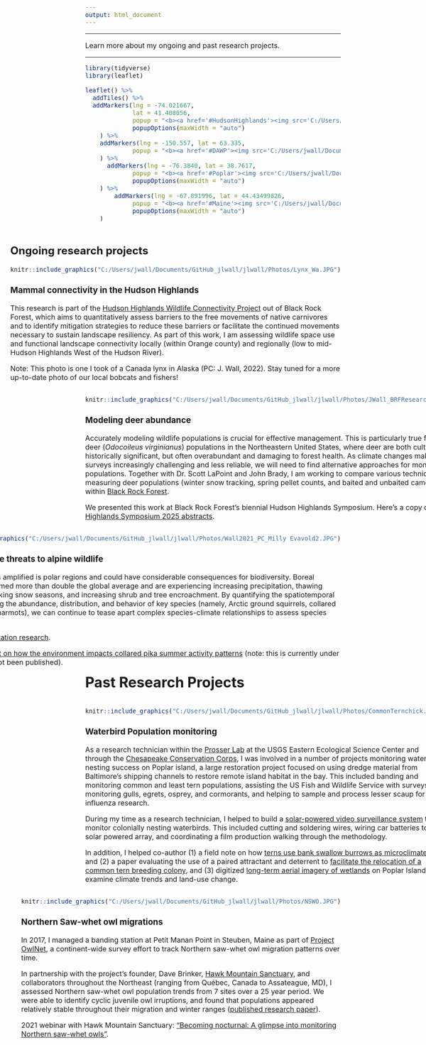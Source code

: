 ```yaml
---
output: html_document
---
```


<script>
  $(document).ready(function(){
    $head = $('#header');
    $head.prepend('<img src=\"Photos/Research_20152024.JPG\" style=\"float:center;\" >')
  });
</script>


<style>
.full-width body {background-color: #f3f3f3; 
                       max-width: 100vw;
                       margin: auto;
                       }
</style>

<div style ="full-width">

---

Learn more about my ongoing and past research projects.

---

```r
library(tidyverse)
library(leaflet)

leaflet() %>% 
  addTiles() %>% 
  addMarkers(lng = -74.021667,
             lat = 41.408056,
             popup = "<b><a href='#HudsonHighlands'><img src='C:/Users/jwall/Documents/GitHub_jlwall/jlwall/Photos/Lynx_Wa.JPG'</a><a href='#Deer'><img src='C:/Users/jwall/Documents/GitHub_jlwall/jlwall/Photos/JWall_BRFResearchSymposium.JPG'></a></b>",
             popupOptions(maxWidth = "auto")
    ) %>% 
    addMarkers(lng = -150.557, lat = 63.335,
             popup = "<b><a href='#DAWP'><img src='C:/Users/jwall/Documents/GitHub_jlwall/jlwall/Photos/DAWP.JPG'></a>"
    ) %>% 
      addMarkers(lng = -76.3840, lat = 38.7617,
             popup = "<b><a href='#Poplar'><img src='C:/Users/jwall/Documents/GitHub_jlwall/jlwall/Photos/CommonTernwithFish.JPG'></a>",
             popupOptions(maxWidth = "auto")
    ) %>% 
        addMarkers(lng = -67.891996, lat = 44.43499826,
             popup = "<b><a href='#Maine'><img src='C:/Users/jwall/Documents/GitHub_jlwall/jlwall/Photos/NSWO.JPG'></a>",
             popupOptions(maxWidth = "auto")
    )
```

</div>

<style type="text/css">
  body{font-size: 12pt;}
</style>

<div text style= "float:right; position: relative">

## Ongoing research projects

<a name="HudsonHighlands"></a>


```r
knitr::include_graphics("C:/Users/jwall/Documents/GitHub_jlwall/jlwall/Photos/Lynx_Wa.JPG")
```

### Mammal connectivity in the Hudson Highlands

This research is part of the [Hudson Highlands Wildlife Connectivity Project](https://blackrockforest.org/wildlife-connectivity) out of Black Rock Forest, which aims to quantitatively assess barriers to the free movements of native carnivores and to identify mitigation strategies to reduce these barriers or facilitate the continued movements necessary to sustain landscape resiliency. As part of this work, I am assessing wildlife space use and functional landscape connectivity locally (within Orange county) and regionally (low to mid- Hudson Highlands West of the Hudson River).

Note: This photo is one I took of a Canada lynx in Alaska (PC: J. Wall, 2022). Stay tuned for a more up-to-date photo of our local bobcats and fishers!

</div>


---


<div text style= "float:left; position: relative">

<a name="Deer"></a>

```r
knitr::include_graphics("C:/Users/jwall/Documents/GitHub_jlwall/jlwall/Photos/JWall_BRFResearchSymposium.JPG")
```

### Modeling deer abundance

Accurately modeling wildlife populations is crucial for effective management. This is particularly true for white-tailed deer (*Odocoileus virginianus*) populations in the Northeastern United States, where deer are both culturally and historically significant, but often overabundant and damaging to forest health. As climate changes make traditional surveys increasingly challenging and less reliable, we will need to find alternative approaches for monitoring populations. Together with Dr. Scott LaPoint and John Brady, I am working to compare various techniques for measuring deer populations (winter snow tracking, spring pellet counts, and baited and unbaited camera trap surveys) within [Black Rock Forest](www.blackrockforest.org). 

We presented this work at Black Rock Forest's biennial Hudson Highlands Symposium. Here's a copy of the [Hudson Highlands Symposium 2025 abstracts](https://www.blackrockforest.org/past-research-symposium-presentations).

</div>


---

<div text style= "float:right; position: relative">

<a name="DAWP"></a>

```r
knitr::include_graphics("C:/Users/jwall/Documents/GitHub_jlwall/jlwall/Photos/Wall2021_PC_Milly Evavold2.JPG")
```


### Climate change threats to alpine wildlife 

Climate change is amplified is polar regions and could have considerable consequences for biodiversity. Boreal regions have warmed more than double the global average and are experiencing increasing precipitation, thawing permafrost, shrinking snow seasons, and increasing shrub and tree encroachment. By quantifying the spatiotemporal factors influencing the abundance, distribution, and behavior of key species (namely, Arctic ground squirrels, collared pika, and hoary marmots), we can continue to tease apart complex species-climate relationships to assess species vulnerability.

Link to my [dissertation research](https://scholarworks.umt.edu/etd/12293/).

Link to a [pre-print on how the environment impacts collared pika summer activity patterns](https://www.authorea.com/users/923210/articles/1295104-patch-quality-affords-behavioral-flexibility-in-collared-pikas-ochotona-collaris-potentially-increasing-climate-resiliency) (note: this is currently under review and has not been published).

</div>
    
---

# Past Research Projects

<a name="Poplar"></a>

<div text style= "float:left; position: relative">

```r
knitr::include_graphics("C:/Users/jwall/Documents/GitHub_jlwall/jlwall/Photos/CommonTernchick.JPG")
```


### Waterbird Population monitoring

As a research technician within the [Prosser Lab](https://www.usgs.gov/staff-profiles/diann-prosser) at the USGS Eastern Ecological Science Center and through the [Chesapeake Conservation Corps](https://cbtrust.org/chesapeake-climate-corps/), I  was involved in a number of projects monitoring waterbird nesting success on Poplar island, a large restoration project focused on using dredge material from Baltimore's shipping channels to restore remote island habitat in the bay. This included banding and monitoring common and least tern populations, assisting the US Fish and Wildlife Service with surveys monitoring gulls, egrets, osprey, and cormorants, and helping to sample and process lesser scaup for avian influenza research.

During my time as a research technician, I helped to build a [solar-powered video surveillance system](https://app.jove.com/t/57928/a-video-surveillance-system-to-monitor-breeding-colonies-common-terns) to monitor colonially nesting waterbirds. This included cutting and soldering wires, wiring car batteries to a solar powered array, and  coordinating a film production walking through the methodology. 

In addition, I helped co-author (1) a field note on how [terns use bank swallow burrows as microclimates](https://bioone.org/journals/waterbirds/volume-41/issue-2/063.041.0210/Use-of-Bank-Swallow-Riparia-riparia-Burrows-as-Shelter-by/10.1675/063.041.0210.short) and (2) a paper evaluating the use of a paired attractant and deterrent to [facilitate the relocation of a common tern breeding colony](https://digitalcommons.unl.edu/usfwspubs/556/), and (3) digitized [long-term aerial imagery of wetlands](https://pubs.usgs.gov/publication/70230103) on Poplar Island to examine climate trends and land-use change.


</div>  

---

<a name="Maine"></a>

<div text style= "float:right; position: relative">

```r
knitr::include_graphics("C:/Users/jwall/Documents/GitHub_jlwall/jlwall/Photos/NSWO.JPG")
```


### Northern Saw-whet owl migrations

In 2017, I managed a banding station at Pet&#237;t Manan Point in Steuben, Maine as part of [Project OwlNet](www.projectowlnet.org), a continent-wide survey effort to track Northern saw-whet owl migration patterns over time. 

In partnership with the project's founder, Dave Brinker, [Hawk Mountain Sanctuary](http://hawkmountain.org), and collaborators throughout the Northeast (ranging from Qu&#233;bec, Canada to Assateague, MD), I assessed Northern saw-whet owl population trends from 7 sites over a 25 year period. We were able to identify cyclic juvenile owl irruptions, and found that populations appeared relatively stable throughout their migration and winter ranges ([published research paper](https://bioone.org/journals/the-wilson-journal-of-ornithology/volume-132/issue-3/19-125/Twenty-five-year-population-trends-in-Northern-Saw-whet-Owl/10.1676/19-125.short)).

2021 webinar with Hawk Mountain Sanctuary: ["Becoming nocturnal: A glimpse into monitoring Northern saw-whet owls"](https://www.youtube.com/watch?v=zOiK1mbA23U).




</div>  